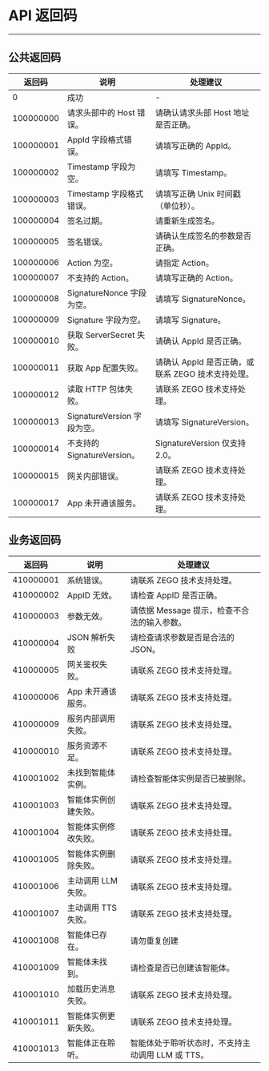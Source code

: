 # API 返回码

- - -

## 公共返回码

| 返回码 | 说明 | 处理建议 |
| --- | --- | --- |
| 0 | 成功 | - |
| 100000000 | 请求头部中的 Host 错误。 | 请确认请求头部 Host 地址是否正确。 |
| 100000001 | AppId 字段格式错误。 | 请填写正确的 AppId。 |
| 100000002 | Timestamp 字段为空。 | 请填写 Timestamp。 |
| 100000003 | Timestamp 字段格式错误。 | 请填写正确 Unix 时间戳（单位秒）。 |
| 100000004 | 签名过期。 | 请重新生成签名。 |
| 100000005 | 签名错误。 | 请确认生成签名的参数是否正确。 |
| 100000006 | Action 为空。 | 请指定 Action。 |
| 100000007 | 不支持的 Action。 | 请填写正确的 Action。 |
| 100000008 | SignatureNonce 字段为空。 | 请填写 SignatureNonce。 |
| 100000009 | Signature 字段为空。 | 请填写 Signature。 |
| 100000010 | 获取 ServerSecret 失败。 | 请确认 AppId 是否正确。 |
| 100000011 | 获取 App 配置失败。 | 请确认 AppId 是否正确，或联系 ZEGO 技术支持处理。 |
| 100000012 | 读取 HTTP 包体失败。 | 请联系 ZEGO 技术支持处理。 |
| 100000013 | SignatureVersion 字段为空。 | 请填写 SignatureVersion。 |
| 100000014 | 不支持的 SignatureVersion。 | SignatureVersion 仅支持 2.0。 |
| 100000015 | 网关内部错误。 | 请联系 ZEGO 技术支持处理。 |
| 100000017 | App 未开通该服务。 | 请联系 ZEGO 技术支持处理。 |

## 业务返回码

| 返回码    | 说明                       | 处理建议                          |
| --------- | -------------------------- | --------------------------------- |
| 410000001 | 系统错误。                 | 请联系 ZEGO 技术支持处理。        |
| 410000002 | AppID 无效。               | 请检查 AppID 是否正确。          |
| 410000003 | 参数无效。        | 请依据 Message 提示，检查不合法的输入参数。  |
| 410000004 | JSON 解析失败          | 请检查请求参数是否是合法的 JSON。                |
| 410000005 | 网关鉴权失败。         | 请联系 ZEGO 技术支持处理。        |
| 410000006 | App 未开通该服务。          | 请联系 ZEGO 技术支持处理。        |
| 410000009 | 服务内部调用失败。 | 请联系 ZEGO 技术支持处理。          |
| 410000010 | 服务资源不足。 | 请联系 ZEGO 技术支持处理。          |
| 410001002 | 未找到智能体实例。    | 请检查智能体实例是否已被删除。        |
| 410001003 | 智能体实例创建失败。           | 请联系 ZEGO 技术支持处理。    |
| 410001004 | 智能体实例修改失败。       | 请联系 ZEGO 技术支持处理。             |
| 410001005 | 智能体实例删除失败。        | 请联系 ZEGO 技术支持处理。                   |
| 410001006 | 主动调用 LLM 失败。       | 请联系 ZEGO 技术支持处理。           |
| 410001007 | 主动调用 TTS 失败。                | 请联系 ZEGO 技术支持处理。                 |
| 410001008 | 智能体已存在。          | 请勿重复创建        |
| 410001009 | 智能体未找到。        | 请检查是否已创建该智能体。         |
| 410001010 | 加载历史消息失败。       |  请联系 ZEGO 技术支持处理。             |
| 410001011 | 智能体实例更新失败。            | 请联系 ZEGO 技术支持处理。    |
| 410001013 | 智能体正在聆听。            | 智能体处于聆听状态时，不支持主动调用 LLM 或 TTS。    |